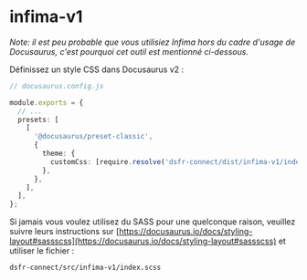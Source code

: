 
<Meta title="dsfr-connect/Utilisation/infima-v1" />

# infima-v1

_Note: il est peu probable que vous utilisiez Infima hors du cadre d'usage de Docusaurus, c'est pourquoi cet outil est mentionné ci-dessous._

Définissez un style CSS dans Docusaurus v2 :

```ts
// docusaurus.config.js

module.exports = {
  // ...
  presets: [
    [
      '@docusaurus/preset-classic',
      {
        theme: {
          customCss: [require.resolve('dsfr-connect/dist/infima-v1/index.css')],
        },
      },
    ],
  ],
};
```

Si jamais vous voulez utilisez du SASS pour une quelconque raison, veuillez suivre leurs instructions sur [https://docusaurus.io/docs/styling-layout#sassscss](https://docusaurus.io/docs/styling-layout#sassscss) et utiliser le fichier :

```
dsfr-connect/src/infima-v1/index.scss
```
